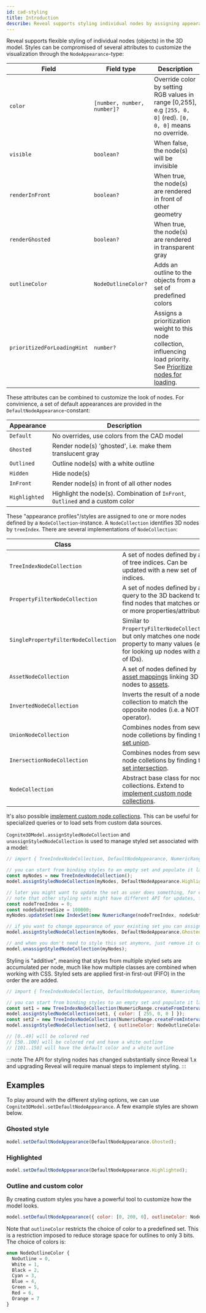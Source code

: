 ```yaml
---
id: cad-styling
title: Introduction
describe: Reveal supports styling individual nodes by assigning appearance profiles.
---
```



Reveal supports flexible styling of individual nodes (objects) in the 3D model. Styles can
be compromised of several attributes to customize the visualization through the `NodeAppearance`-type:

| Field                       | Field type                  | Description                                           |
| --------------------------- | --------------------------- | ----------------------------------------------------- |
| `color`                     | `[number, number, number]?` | Override color by setting RGB values in range [0,255], e.g `[255, 0, 0]` (red). `[0, 0, 0]` means no override.  |
| `visible`                   | `boolean?`                  | When false, the node(s) will be invisible             |
| `renderInFront`             | `boolean?`                  | When true, the node(s) are rendered in front of other geometry |
| `renderGhosted`             | `boolean?`                  | When true, the node(s) are rendered in transparent gray |
| `outlineColor`              | `NodeOutlineColor?`         | Adds an outline to the objects from a set of predefined colors |
| `prioritizedForLoadingHint` | `number?`                   | Assigns a prioritization weight to this node collection, influencing load priority. See [Prioritize nodes for loading](cad-prioritized-nodes).

These attributes can be combined to customize the look of nodes. For convinience, a set of default appearances are
provided in the `DefaultNodeAppearance`-constant:

| Appearance           | Description                                                                      |
| ------------------- | -------------------------------------------------------------------------------- |
| `Default`           | No overrides, use colors from the CAD model                                      |
| `Ghosted`           | Render node(s) 'ghosted', i.e. make them translucent gray                        |
| `Outlined`          | Outline node(s) with a white outline                                             |
| `Hidden`            | Hide node(s)                                                                     |
| `InFront`           | Render node(s) in front of all other nodes                                       |
| `Highlighted`       | Highlight the node(s). Combination of `InFront`, `Outlined` and a custom color   |

These "appearance profiles"/styles are assigned to one or more nodes defined by a `NodeCollection`-instance. A `NodeCollection`
identifies 3D nodes by `treeIndex`. There are several implementations of `NodeCollection`:

| Class                          |                                                                                  |
| ------------------------------ | -------------------------------------------------------------------------------- |
| `TreeIndexNodeCollection`      | A set of nodes defined by a list of tree indices. Can be updated with a new set of indices. |
| `PropertyFilterNodeCollection` | A set of nodes defined by a query to the 3D backend to find nodes that matches one or more properties/attributes. |
| `SinglePropertyFilterNodeCollection` | Similar to `PropertyFilterNodeCollection`, but only matches one node property to many values (e.g. for looking up nodes with a list of IDs). |
| `AssetNodeCollection`          | A set of nodes defined by [asset mappings](https://docs.cognite.com/api/v1/#tag/3D-Asset-Mapping) linking 3D nodes to [assets](https://docs.cognite.com/dev/concepts/resource_types/assets.html). |
| `InvertedNodeCollection`       | Inverts the result of a node collection to match the opposite nodes (i.e. a NOT-operator). |
| `UnionNodeCollection`          | Combines nodes from several node colletions by finding the [set union](https://en.wikipedia.org/wiki/Union_(set_theory)"). |
| `InersectionNodeCollection`    | Combines nodes from several node colletions by finding the [set intersection](https://en.wikipedia.org/wiki/Intersection_(set_theory)). |
| `NodeCollection`               | Abstract base class for node collections. Extend to [implement custom node collections](cad-styling-custom). |

It's also possible [implement custom node collections](cad-styling-custom). This can be useful for specialized queries or to load
sets from custom data sources.

`Cognite3DModel.assignStyledNodeCollection` and `unassignStyledNodeCollection` is used to manage styled set associated with a model:

```js
// import { TreeIndexNodeCollection, DefaultNodeAppearance, NumericRange } from '@cognite/reveal'

// you can start from binding styles to an empty set and populate it later
const myNodes = new TreeIndexNodeCollection();
model.assignStyledNodeCollection(myNodes, DefaultNodeAppearance.Highlighted);

// later you might want to update the set as user does something, for example, selects an asset
// note that other styling sets might have different API for updates, for example `executeFilter`
const nodeTreeIndex = 0;
const nodeSubtreeSize = 100000;
myNodes.updateSet(new IndexSet(new NumericRange(nodeTreeIndex, nodeSubtreeSize)));

// if you want to change appearance of your existing set you can assign a new style
model.assignStyledNodeCollection(myNodes, DefaultNodeAppearance.Ghosted);

// and when you don't need to style this set anymore, just remove it completely
model.unassignStyledNodeCollection(myNodes);
```

Styling is "additive", meaning that styles from multiple styled sets are accumulated per node, much 
like how multiple classes are combined when working with CSS. Styled sets are applied first-in first-out (FIFO)
in the order the are added.

```js
// import { TreeIndexNodeCollection, DefaultNodeAppearance, NumericRange } from '@cognite/reveal'

// you can start from binding styles to an empty set and populate it later
const set1 = new TreeIndexNodeCollection(NumericRange.createFromInterval(0, 100));
model.assignStyledNodeCollection(set1, { color: [ 255, 0, 0 ] });
const set2 = new TreeIndexNodeCollection(NumericRange.createFromInterval(50, 150));
model.assignStyledNodeCollection(set2, { outlineColor: NodeOutlineColor.White });

// [0..49] will be colored red
// [50..100] will be colored red and have a white outline
// [101..150] will have the default color and a white outline
```

:::note
The API for styling nodes has changed substantially since Reveal 1.x and upgrading Reveal
will require manual steps to implement styling.
:::

## Examples

<DemoWrapper name="Cognite3DViewerDemo" />

To play around with the different styling options, we can use `Cognite3DModel.setDefaultNodeAppearance`.
A few example styles are shown below.

### Ghosted style

```js runnable
model.setDefaultNodeAppearance(DefaultNodeAppearance.Ghosted);
```

### Highlighted

```js runnable
model.setDefaultNodeAppearance(DefaultNodeAppearance.Highlighted);
```

### Outline and custom color

By creating custom styles you have a powerful tool to customize how the model looks.

```js runnable
model.setDefaultNodeAppearance({ color: [0, 200, 0], outlineColor: NodeOutlineColor.Orange });
```

Note that `outlineColor` restricts the choice of color to a predefined set. This is
a restriction imposed to reduce storage space for outlines to only 3 bits. The choice
of colors is:

```ts
enum NodeOutlineColor {
  NoOutline = 0,
  White = 1,
  Black = 2,
  Cyan = 3,
  Blue = 4,
  Green = 5,
  Red = 6,
  Orange = 7
}
```
